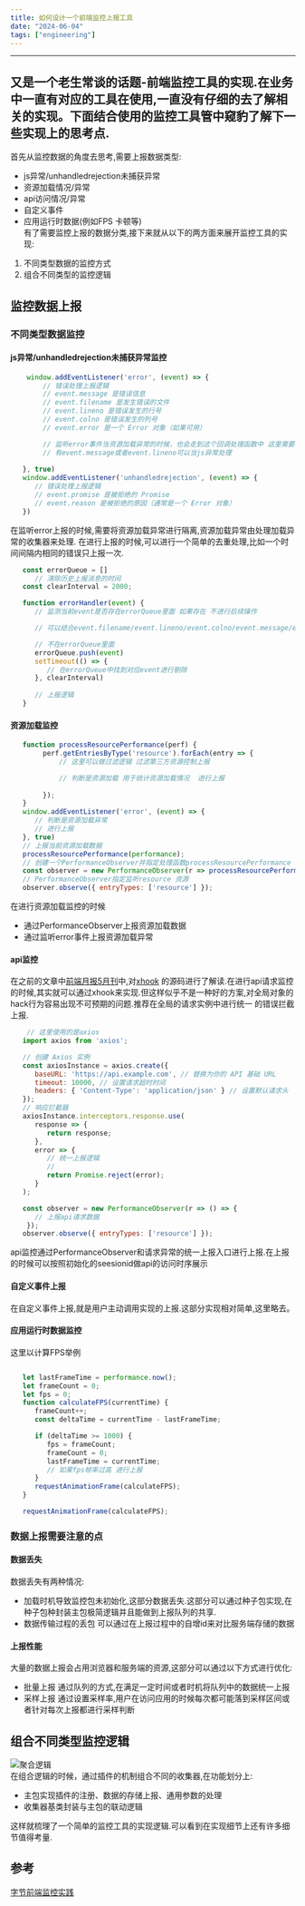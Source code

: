 ```yaml
---
title: 如何设计一个前端监控上报工具
date: "2024-06-04"  
tags: ["engineering"]
---
```


---
又是一个老生常谈的话题-前端监控工具的实现.在业务中一直有对应的工具在使用,一直没有仔细的去了解相关的实现。下面结合使用的监控工具管中窥豹了解下一些实现上的思考点.
---

首先从监控数据的角度去思考,需要上报数据类型:
* js异常/unhandledrejection未捕获异常
* 资源加载情况/异常
* api访问情况/异常
* 自定义事件
* 应用运行时数据(例如FPS 卡顿等)  
有了需要监控上报的数据分类,接下来就从以下的两方面来展开监控工具的实现:
1. 不同类型数据的监控方式
2. 组合不同类型的监控逻辑

## 监控数据上报

### 不同类型数据监控

#### js异常/unhandledrejection未捕获异常监控

```javascript
    window.addEventListener('error', (event) => {  
        // 错误处理上报逻辑
        // event.message 是错误信息
        // event.filename 是发生错误的文件
        // event.lineno 是错误发生的行号
        // event.colno 是错误发生的列号
        // event.error 是一个 Error 对象（如果可用）

        // 监听error事件当资源加载异常的时候，也会走到这个回调处理函数中 这里需要将资源加载相关信息隔离
        // 有event.message或者event.lineno可以当js异常处理
        
   }, true)
   window.addEventListener('unhandledrejection', (event) => {
      // 错误处理上报逻辑
      // event.promise 是被拒绝的 Promise
      // event.reason 是被拒绝的原因（通常是一个 Error 对象）
   })
```

在监听error上报的时候,需要将资源加载异常进行隔离,资源加载异常由处理加载异常的收集器来处理.
在进行上报的时候,可以进行一个简单的去重处理,比如一个时间间隔内相同的错误只上报一次.

```javascript
   const errorQueue = []
      // 清除历史上报消息的时间
   const clearInterval = 2000;

   function errorHandler(event) {
      // 监测当前event是否存在errorQueue里面 如果存在 不进行后续操作

      // 可以结合event.filename/event.lineno/event.colno/event.message/event.error.stack来判断是否是同一错误

      // 不在errorQueue里面
      errorQueue.push(event)
      setTimeout(() => {
         // 在errorQueue中找到对应event进行剔除
      }, clearInterval)
      
      // 上报逻辑
   }

```

#### 资源加载监控

```javascript
   function processResourcePerformance(perf) {
        perf.getEntriesByType('resource').forEach(entry => {
            // 这里可以做过滤逻辑 过滤第三方资源控制上报

            // 判断是资源加载 用于统计资源加载情况  进行上报
            
        });
   }
   window.addEventListener('error', (event) => {
      // 判断是资源加载异常 
      // 进行上报
   }, true)
   // 上报当前资源加载数据
   processResourcePerformance(performance);
   // 创建一个PerformanceObserver并指定处理函数processResourcePerformance
   const observer = new PerformanceObserver(r => processResourcePerformance(r));
   // PerformanceObserver指定监听resource 资源
   observer.observe({ entryTypes: ['resource'] });
```
在进行资源加载监控的时候
* 通过PerformanceObserver上报资源加载数据
* 通过监听error事件上报资源加载异常

#### api监控
在之前的文章中[前端月报5月刊](https://icantunderstand.github.io/blogNew/blog/weeklyReport/2024-5-1)中,对[xhook](https://www.npmjs.com/package/xhook)
的源码进行了解读.在进行api请求监控的时候,其实就可以通过xhook来实现.但这样似乎不是一种好的方案,对全局对象的hack行为容易出现不可预期的问题.推荐在全局的请求实例中进行统一
的错误拦截上报.

```javascript
    // 这里使用的是axios
   import axios from 'axios';

   // 创建 Axios 实例
   const axiosInstance = axios.create({
      baseURL: 'https://api.example.com', // 替换为你的 API 基础 URL
      timeout: 10000, // 设置请求超时时间
      headers: { 'Content-Type': 'application/json' } // 设置默认请求头
   });
   // 响应拦截器
   axiosInstance.interceptors.response.use(
      response => {
         return response;
      },
      error => {
         // 统一上报逻辑
         // 
         return Promise.reject(error);
      }
   );

   const observer = new PerformanceObserver(r => () => {  
      // 上报api请求数据
    });
   observer.observe({ entryTypes: ['resource'] });

```

api监控通过PerformanceObserver和请求异常的统一上报入口进行上报.在上报的时候可以按照初始化的seesionid做api的访问时序展示


#### 自定义事件上报
在自定义事件上报,就是用户主动调用实现的上报.这部分实现相对简单,这里略去。

#### 应用运行时数据监控
这里以计算FPS举例
```javascript

   let lastFrameTime = performance.now();
   let frameCount = 0;
   let fps = 0;
   function calculateFPS(currentTime) {
      frameCount++;
      const deltaTime = currentTime - lastFrameTime;

      if (deltaTime >= 1000) {
         fps = frameCount;
         frameCount = 0;
         lastFrameTime = currentTime;
         // 如果fps帧率过高 进行上报
      }
      requestAnimationFrame(calculateFPS);
   }

   requestAnimationFrame(calculateFPS);

```

### 数据上报需要注意的点

#### 数据丢失
数据丢失有两种情况:
* 加载时机导致监控包未初始化,这部分数据丢失.这部分可以通过种子包实现,在种子包种封装主包极简逻辑并且能做到上报队列的共享.
* 数据传输过程的丢包 可以通过在上报过程中的自增id来对比服务端存储的数据

#### 上报性能
大量的数据上报会占用浏览器和服务端的资源,这部分可以通过以下方式进行优化:
* 批量上报 通过队列的方式,在满足一定时间或者时机将队列中的数据统一上报
* 采样上报 通过设置采样率,用户在访问应用的时候每次都可能落到采样区间或者针对每次上报都进行采样判断


## 组合不同类型监控逻辑
![聚合逻辑](/static/images/frontEndToolStatic/buildLogger/logger.jpg)  
在组合逻辑的时候，通过插件的机制组合不同的收集器,在功能划分上:
* 主包实现插件的注册、数据的存储上报、通用参数的处理
* 收集器基类封装与主包的联动逻辑

这样就梳理了一个简单的监控工具的实现逻辑.可以看到在实现细节上还有许多细节值得考量.

## 参考
[字节前端监控实践](https://juejin.cn/post/7195496297150709821)